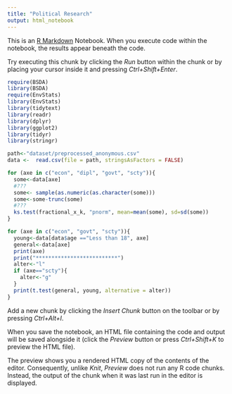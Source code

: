 ```yaml
---
title: "Political Research"
output: html_notebook
---
```


This is an [R Markdown](http://rmarkdown.rstudio.com) Notebook. When you execute code within the notebook, the results appear beneath the code. 

Try executing this chunk by clicking the *Run* button within the chunk or by placing your cursor inside it and pressing *Ctrl+Shift+Enter*. 

```r
require(BSDA)
library(BSDA)
require(EnvStats)   
library(EnvStats)
library(tidytext)
library(readr)
library(dplyr)
library(ggplot2)
library(tidyr)
library(stringr)
```

```r
path<-"dataset/preprocessed_anonymous.csv"
data <-  read.csv(file = path, stringsAsFactors = FALSE)

```

```r
for (axe in c("econ", "dipl", "govt", "scty")){
  some<-data[axe]
  #???
  some<- sample(as.numeric(as.character(some)))
  some<-some-trunc(some)
  #???
  ks.test(fractional_x_k, "pnorm", mean=mean(some), sd=sd(some))
}
```

```r
for (axe in c("econ", "govt", "scty")){
  young<-data[data$age =="Less than 18", axe]
  general<-data[axe]
  print(axe)
  print("**************************")
  alter<-"l"
  if (axe=="scty"){
    alter<-"g"
  }
  print(t.test(general, young, alternative = alter))
}
```

Add a new chunk by clicking the *Insert Chunk* button on the toolbar or by pressing *Ctrl+Alt+I*.

When you save the notebook, an HTML file containing the code and output will be saved alongside it (click the *Preview* button or press *Ctrl+Shift+K* to preview the HTML file).

The preview shows you a rendered HTML copy of the contents of the editor. Consequently, unlike *Knit*, *Preview* does not run any R code chunks. Instead, the output of the chunk when it was last run in the editor is displayed.
